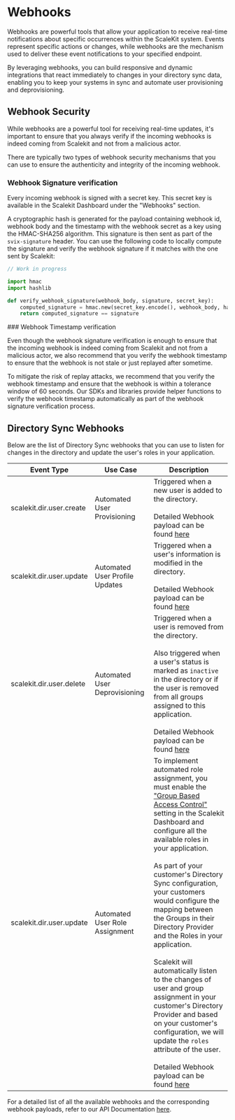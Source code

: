 # Webhooks

Webhooks are powerful tools that allow your application to receive real-time
notifications about specific occurrences within the ScaleKit system. Events
represent specific actions or changes, while webhooks are the mechanism used to
deliver these event notifications to your specified endpoint.

By leveraging webhooks, you can build responsive and dynamic integrations that
react immediately to changes in your directory sync data, enabling you to keep
your systems in sync and automate user provisioning and deprovisioning.

## Webhook Security

While webhooks are a powerful tool for receiving real-time updates, it's
important to ensure that you always verify if the incoming webhooks is indeed
coming from Scalekit and not from a malicious actor.

There are typically two types of webhook security mechanisms that you can use to
ensure the authenticity and integrity of the incoming webhook.

### Webhook Signature verification

Every incoming webhook is signed with a secret key. This secret key is available
in the Scalekit Dashboard under the "Webhooks" section.



A cryptographic hash is generated for the payload containing webhook id, webhook
body and the timestamp with the webhook secret as a key using the HMAC-SHA256
algorithm. This signature is then sent as part of the `svix-signature` header.
You can use the following code to locally compute the signature and verify the
webhook signature if it matches with the one sent by Scalekit:

<CodeWithHeader title="Webhook Signature Verification">
<Tabs>

<TabItem label="Node.js" value="Node.js">

```javascript
// Work in progress
```

</TabItem>

<TabItem label="Python" value="Python">

```python
import hmac
import hashlib

def verify_webhook_signature(webhook_body, signature, secret_key):
    computed_signature = hmac.new(secret_key.encode(), webhook_body, hashlib.sha256).hexdigest()
    return computed_signature == signature
```

</TabItem>

</Tabs>
</CodeWithHeader>
### Webhook Timestamp verification

Even though the webhook signature verification is enough to ensure that the
incoming webhook is indeed coming from Scalekit and not from a malicious actor,
we also recommend that you verify the webhook timestamp to ensure that the
webhook is not stale or just replayed after sometime.

To mitigate the risk of replay attacks, we recommend that you verify the webhook
timestamp and ensure that the webhook is within a tolerance window of 60
seconds. Our SDKs and libraries provide helper functions to verify the webhook
timestamp automatically as part of the webhook signature verification process.

 ## Directory Sync Webhooks

Below are the list of Directory Sync webhooks that you can use to listen for
changes in the directory and update the user's roles in your application.

| Event Type                                        | Use Case                       | Description                                                                                                                                                                                                                                                                                                                                                                                                                                                                                                                                                                                                                                                                                                                                    |
| ------------------------------------------------- | ------------------------------ | ---------------------------------------------------------------------------------------------------------------------------------------------------------------------------------------------------------------------------------------------------------------------------------------------------------------------------------------------------------------------------------------------------------------------------------------------------------------------------------------------------------------------------------------------------------------------------------------------------------------------------------------------------------------------------------------------------------------------------------------------- |
| <SimpleCode>scalekit.dir.user.create</SimpleCode> | Automated User Provisioning    | Triggered when a new user is added to the directory. <br /><br />Detailed Webhook payload can be found [here](/apis#tag/Webhooks/scalekit.dir.user.create)                                                                                                                                                                                                                                                                                                                                                                                                                                                                                                                                                                                     |
| <SimpleCode>scalekit.dir.user.update</SimpleCode> | Automated User Profile Updates | Triggered when a user's information is modified in the directory. <br /><br />Detailed Webhook payload can be found [here](/apis#tag/Webhooks/scalekit.dir.user.update)                                                                                                                                                                                                                                                                                                                                                                                                                                                                                                                                                                        |
| <SimpleCode>scalekit.dir.user.delete</SimpleCode> | Automated User Deprovisioning  | Triggered when a user is removed from the directory. <br/><br />Also triggered when a user's status is marked as `inactive` in the directory or if the user is removed from all groups assigned to this application. <br /><br />Detailed Webhook payload can be found [here](/apis#tag/Webhooks/scalekit.dir.user.delete)                                                                                                                                                                                                                                                                                                                                                                                                                     |
| <SimpleCode>scalekit.dir.user.update</SimpleCode> | Automated User Role Assignment | To implement automated role assignment, you must enable the ["Group Based Access Control"](/dir-sync/gbac) setting in the Scalekit Dashboard and configure all the available roles in your application. <br /><br />As part of your customer's Directory Sync configuration, your customers would configure the mapping between the Groups in their Directory Provider and the Roles in your application. <br /><br />Scalekit will automatically listen to the changes of user and group assignment in your customer's Directory Provider and based on your customer's configuration, we will update the `roles` attribute of the user. <br /><br />Detailed Webhook payload can be found [here](/apis#tag/Webhooks/scalekit.dir.user.update) |

For a detailed list of all the available webhooks and the corresponding webhook
payloads, refer to our API Documentation [here](/apis#tag/Webhooks).
